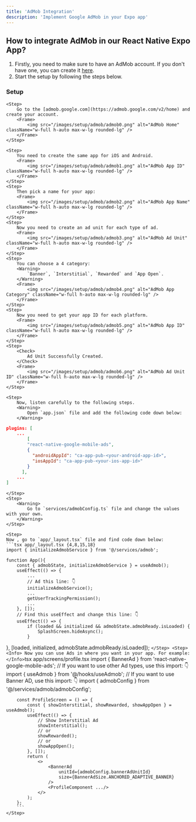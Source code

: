 ```yaml
---
title: 'AdMob Integration'
description: 'Implement Google AdMob in your Expo app'
---
```


## How to integrate AdMob in our React Native Expo App?
1. Firstly, you need to make sure to have an AdMob account. If you don't have one, you can create it [here](https://apps.admob.com/v2/home).
2. Start the setup by following the steps below.

### Setup
<Steps>

    <Step>
        Go to the [admob.google.com](https://admob.google.com/v2/home) and create your account.
        <Frame>
            <img src="/images/setup/admob/admob0.png" alt="AdMob Home" className="w-full h-auto max-w-lg rounded-lg" />
        </Frame>
    </Step>

    <Step>
        You need to create the same app for iOS and Android.
        <Frame>
            <img src="/images/setup/admob/admob1.png" alt="AdMob App ID" className="w-full h-auto max-w-lg rounded-lg" />
        </Frame>
    </Step>
    <Step>
        Then pick a name for your app:
        <Frame>
            <img src="/images/setup/admob/admob2.png" alt="AdMob App Name" className="w-full h-auto max-w-lg rounded-lg" />
        </Frame>
    </Step>
    <Step>
        Now you need to create an ad unit for each type of ad.
        <Frame>
            <img src="/images/setup/admob/admob3.png" alt="AdMob Ad Unit" className="w-full h-auto max-w-lg rounded-lg" />
        </Frame>
    </Step>
    <Step>  
        You can choose a 4 category:
        <Warning>
            `Banner`, `Interstitial`, `Rewarded` and `App Open`.
        </Warning>
        <Frame>
            <img src="/images/setup/admob/admob4.png" alt="AdMob App Category" className="w-full h-auto max-w-lg rounded-lg" />
        </Frame>
    </Step>
    <Step>
        Now you need to get your app ID for each platform.
        <Frame>
            <img src="/images/setup/admob/admob5.png" alt="AdMob App ID" className="w-full h-auto max-w-lg rounded-lg" />
        </Frame>
    </Step>
    <Step>
        <Check>
            Ad Unit Successfully Created.
        </Check>
        <Frame>
            <img src="/images/setup/admob/admob6.png" alt="AdMob Ad Unit ID" className="w-full h-auto max-w-lg rounded-lg" />
        </Frame>
    </Step>

    <Step>
        Now, listen carefully to the following steps.
        <Warning>
            Open `app.json` file and add the following code down below:
        </Warning>
```json
plugins: [
    ...
        [
        "react-native-google-mobile-ads",
        {
          "androidAppId": "ca-app-pub-<your-android-app-id>",
          "iosAppId": "ca-app-pub-<your-ios-app-id>"
        }
      ],
    ...
]
```
    </Step>
    <Step>
        <Warning>
            Go to `services/admobConfig.ts` file and change the values with your own.
        </Warning>
    </Step>

    <Step>
    Now , go to `app/_layout.tsx` file and find code down below:
    ```tsx app/_layout.tsx {4,8,15,18}
    import { initializeAdmobService } from '@/services/admob';

    function App(){
        const { admobState, initializeAdmobService } = useAdmob();
        useEffect(() => {
            ...
            // Ad this line: 👇
            initializeAdmobService();
            ...
            getUserTrackingPermission();
            ...
        }, []);
        // Find this useEffect and change this line: 👇
        useEffect(() => {
            if (loaded && initialized && admobState.admobReady.isLoaded) {
                SplashScreen.hideAsync();
            }
  }, [loaded, initialized, admobState.admobReady.isLoaded]); 
        ```
    </Step>
    <Step>
        <Info>
            Now you can use Ads in where you want in your app. For example:
        </Info>
        ```tsx app/screens/profile.tsx
        import { BannerAd } from 'react-native-google-mobile-ads';
        // If you want to use other Ad types, use this import: 👇
        import { useAdmob } from '@/hooks/useAdmob';
        // If you want to use Banner AD, use this import: 👇
        import { admobConfig } from '@/services/admob/admobConfig';

        const ProfileScreen = () => {
            const { showInterstitial, showRewarded, showAppOpen } = useAdmob();
            useEffect(() => {
                // Show Interstitial Ad
                showInterstitial();
                // or  
                showRewarded();
                // or
                showAppOpen();
            }, []);
            return (
                <>
                    <BannerAd
                        unitId={admobConfig.bannerAdUnitId}
                        size={BannerAdSize.ANCHORED_ADAPTIVE_BANNER}
                    />
                    <ProfileComponent .../>
                </>
            );
        };
        ```
    </Step>
</Steps>
